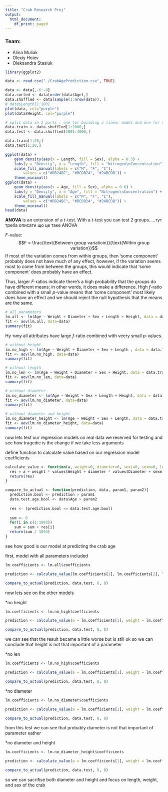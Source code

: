 ```yaml
---
title: "Crab Research Proj"
output:
  html_document:
    df_print: paged
---
```


### Team:
- Alina Muliak
- Olexiy Hoiev
- Oleksandra Stasiuk


```r
library(ggplot2)
```

```r
data <- read.csv("./CrabAgePrediction.csv", TRUE)

data <- data[,-6:-8]
data.sorted <- data[order(data$Age),]
data.shuffled <- data[sample(1:nrow(data)), ]
# data$Length[1:100]
plot(data, col="purple")
plot(data$Height, col="purple")
```

```r
# split data in 2 parts : one for building a linear model and one for testing
data.train <- data.shuffled[1:2000,]
data.test <- data.shuffled[2001:4000,]

data.train[1:20,]
data.test[1:20,]
```

```r
ggplot(data) +
    geom_density(aes(x = Length, fill = Sex), alpha = 0.5) +
    labs(y = "Density", x = "Length", fill = "Nitrogen\nConcentration") +
    scale_fill_manual(labels = c("M", "F", "I"),
        values = c("#DB24BC", "#BCDB24", "#24BCDB")) +
    theme_minimal()
ggplot(data) +
    geom_density(aes(x = Age, fill = Sex), alpha = 0.6) +
    labs(y = "Density", x = "Age", fill = "Nitrogen\nConcentration") +
    scale_fill_manual(labels = c("M", "F", "I"),
        values = c("#DB24BC", "#BCDB24", "#24BCDB")) +
    theme_minimal()
head(data)
```




**ANOVA** is an extension of a $t$-test. With a $t$-test you can test 2 groups.....тут треба описати що це таке ANOVA

$F$-value:
$$F = \frac{\text{Between group variatioin}}{\text{Within group variation}}$$
If most of the variation comes from within groups, then 'some component' probably does not have much of any effect, however, if the variation seems most to come from between the groups, this would indicate that 'some component' does probably have an effect.

Thus, larger $F$-ratios indicate there's a high probability that the groups do have different means; in other words, it does make a difference.
High $f$-ratio combined with a small $p$-value means that 'some component' most likely does have an effect and we should reject the null hypothesis that the means are the same.

```r
# all parameters
lm.all <- lm(Age ~ Weight + Diameter + Sex + Length + Height, data = data.train)
fit <- aov(lm.all, data=data)
summary(fit)
```
Ну типу all attributes have large $f$-ratio combined with veery small $p$-values.

```r
# without height
lm.no_high <- lm(Age ~ Weight + Diameter + Sex + Length , data = data.train)
fit <- aov(lm.no_high, data=data)
summary(fit)
```

```r
# without length
lm.no_len <- lm(Age ~ Weight + Diameter + Sex + Height, data = data.train)
fit <- aov(lm.no_len, data=data)
summary(fit)
```

```r
# without diameter
lm.no_diameter <- lm(Age ~ Weight + Sex + Length + Height, data = data.train)
fit <- aov(lm.no_diameter, data=data)
summary(fit)
```

```r
# without diameter and height
lm.no_diameter_height <- lm(Age ~ Weight + Sex + Length, data = data.train)
fit <- aov(lm.no_diameter_height, data=data)
summary(fit)
```

now lets test our regression models on real data we reserved for testing and see how tragedic is the change if we take less arguments


define function to calculate value based on our regression model coefficients
```r
calculate_value <- function(a, weight=0, diameter=0, sexi=0, sexm=0, length=0, height=0, values){
  res = a + weight * values$Weight + diameter * values$Diameter + sexm * (values$Sex == "M")*1 + sexi * (values$Sex == "I")*1 + length * values$Length + height*values$Height 
  return(res)
}
```

```r
compare_to_actual <- function(prediction, data, param1, param2){
  prediction.bool <- prediction > param1
  data.test.age.bool <- data$Age > param2
  
  res <- (prediction.bool == data.test.age.bool)
  
  sum <- 0
  for(i in c(1:1893))
    sum = sum + res[i]
  return(sum / 1893)
}
```

see how good is our model at predicting the crab age

first, model with all parameters included
```r
lm.coefficients <- lm.all$coefficients

prediction <- calculate_value(lm.coefficients[1], lm.coefficients[2], lm.coefficients[3], lm.coefficients[4], lm.coefficients[5], lm.coefficients[6], lm.coefficients[7], values = data.test)

compare_to_actual(prediction, data.test, 8, 8)
```
now lets see on the other models

*no height
```r
lm.coefficients <- lm.no_high$coefficients

prediction <- calculate_value(a = lm.coefficients[1], weight = lm.coefficients[2], diameter = lm.coefficients[3], sexi = lm.coefficients[4], sexm = lm.coefficients[5], length = lm.coefficients[6], values = data.test)

compare_to_actual(prediction, data.test, 8, 8)
```
we can see that the result became a little worse but is still ok
so we can conclude that height is not that important of a parameter

*no len
```r
lm.coefficients <- lm.no_high$coefficients

prediction <- calculate_value(a = lm.coefficients[1], weight = lm.coefficients[2], diameter = lm.coefficients[3], sexi = lm.coefficients[4], sexm = lm.coefficients[5], height = lm.coefficients[6], values = data.test)

compare_to_actual(prediction, data.test, 8, 8)
```

*no diameter
```r
lm.coefficients <- lm.no_diameter$coefficients

prediction <- calculate_value(a = lm.coefficients[1], weight = lm.coefficients[2], sexi = lm.coefficients[3], sexm = lm.coefficients[4], length = lm.coefficients[5], height = lm.coefficients[6], values = data.test)

compare_to_actual(prediction, data.test, 8, 8)
```
from this test we can see that probably diameter is not that important of parameter eather

*no diameter and height
```r
lm.coefficients <- lm.no_diameter_height$coefficients

prediction <- calculate_value(a = lm.coefficients[1], weight = lm.coefficients[2], sexi = lm.coefficients[3], sexm = lm.coefficients[4], length = lm.coefficients[5], values = data.test)

compare_to_actual(prediction, data.test, 8, 8)
```

so we can sacrifise both diameter and height and focus on length, weight, and sex of the crab